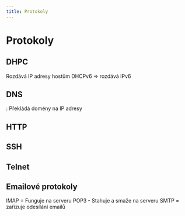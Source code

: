 ```yaml
---
title: Protokoly
---
```


# Protokoly

## DHPC
Rozdává IP adresy hostům
DHCPv6 => rozdává IPv6


## DNS
: Překládá domény na IP adresy 


## HTTP



## SSH

## Telnet


## Emailové protokoly
IMAP = Funguje na serveru
POP3 - Stahuje a smaže na serveru
SMTP = zařizuje odesílání emailů 